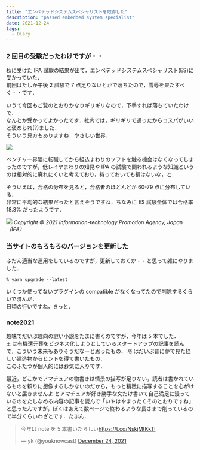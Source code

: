 ```yaml
---
title: "エンベデッドシステムスペシャリストを取得した"
description: "passed embedded system specialist"
date: 2021-12-24
tags:
  - Diary
---
```


### 2 回目の受験だったわけですが・・

秋に受けた IPA 試験の結果が出て，エンベデッドシステムスペシャリスト(ES)に受かっていた．  
前回はたしか午後 2 試験で 7 点足りないとかで落ちたので，雪辱を果たすべく・・です．

いうて今回もご覧のとおりかなりギリギリなので，下手すれば落ちていたわけで．  
なんとか受かってよかったです．社内では，ギリギリで通ったからコスパがいいと褒められ(?)ました．  
そういう見方もありますね．やさしい世界．

![](https://d1q5p5okdzyz0p.cloudfront.net/2021-12-20211224-20211224.png)

ベンチャー界隈に転職してから組込まわりのソフトを触る機会はなくなってしまったのですが，低レイヤまわりの知見や IPA の試験で問われるような知識というのは相対的に廃れにくいと考えており，持っておいても損はないな，と．

そういえば，合格の分布を見ると，合格者のほとんどが 60-79 点に分布している．  
非常に平均的な結果だったと言えそうですね．ちなみに ES 試験全体では合格率 18.3% だったようです．

![](https://d1q5p5okdzyz0p.cloudfront.net/2021-12-20211224-20211224-2.png)
_Copyright © 2021 Information-technology Promotion Agency, Japan（IPA）_


### 当サイトのもろもろのバージョンを更新した

ふだん適当な運用をしているのですが，更新しておくか・・と思って雑にやりました．

```
% yarn upgrade --latest
```

いくつか使ってないプラグインの compatible がなくなってたので削除するくらいで済んだ．  
日頃の行いですね，きっと．


### note2021

趣味でだいぶ趣向の謎い小説をたまに書くのですが，今年は 5 本でした．  
`土` は有機還元葬をビジネス化しようとしているスタートアップの記事を読んで，こういう未来もありそうだなーと思ったもの． `塔` はだいぶ昔に夢で見た怪しい建造物からヒントを得て書いたもの．  
このふたつが個人的にはお気に入りです．

最近，どこかでアマチュアの物書きは情景の描写が足りない，読者は書かれているものを頼りに想像するしかないのだから，もっと精緻に描写することを心がけないと届きませんよ とアマチュアが好き勝手な文だけ書いて自己満足に浸っているのをたしなめる内容の記事を読んで「いやはやまったくそのとおりですね」と思ったんですが，ぼくはあえて数ページで終わるような長さまで削っているので半分くらいわざとです．たぶん．

<blockquote class="twitter-tweet"><p lang="ja" dir="ltr">今年は note を 5 本書いたらしい<a href="https://t.co/NskjMtKkTl">https://t.co/NskjMtKkTl</a></p>&mdash; yk (@youknowcast) <a href="https://twitter.com/youknowcast/status/1474246030606872579?ref_src=twsrc%5Etfw">December 24, 2021</a></blockquote> <script async src="https://platform.twitter.com/widgets.js" charset="utf-8"></script>

